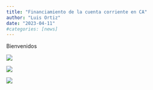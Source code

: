 ```yaml
---
title: "Financiamiento de la cuenta corriente en CA"
author: "Luis Ortiz"
date: "2023-04-11"
#categories: [news]
---
```


Bienvenidos

![](CC_CF_CR.jpg)

![](CC_CF_SV.jpg)

![](CC_CF_NI.jpg)